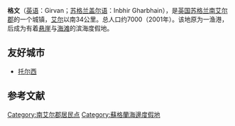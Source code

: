 {{Infobox settlement
| name                    = 格文
| native_name             = Girvan
| settlement_type         = 城镇
| image_skyline           = Harbour in Girvan.JPG
| imagesize               = 
| image_caption           = 格文港附近
| image_flag              = 
| flag_size               = 
| image_shield            = 
| shield_size             = 
| pushpin_map             = Scotland
| pushpin_label_position  = 
| pushpin_map_caption     = 在苏格兰的位置
| latd  =55.23822 |latm  =  |lats  = |latNS  = N 
| longd =4.85614 |longm = |longs = |longEW = W 
| coordinates_type        = region:ES_type:city
| coordinates_display     = inline,title
| subdivision_type        = 国家
| subdivision_name        = 英国
| subdivision_type1       = [[英国行政区划|组成国]]
| subdivision_name1       = [[苏格兰|苏格兰]]
| subdivision_type2       = [[苏格兰行政区划|单一管理区]]
| subdivision_name2       = [[南艾尔郡|南艾尔郡]]
| area_total_km2          =  
| elevation_m             =  
| population_total        = 7000
| population_as_of        = 2001年
| population_density_km2  =  
| website                 = 
| footnotes               = 
}}
'''格文'''（[[英语|英语]]：Girvan；[[苏格兰盖尔语|苏格兰盖尔语]]：Inbhir Gharbhain），是[[英国|英国]][[苏格兰|苏格兰]][[南艾尔郡|南艾尔郡]]的一个城镇，[[艾尔_(苏格兰)|艾尔]]以南34公里。总人口约7000（2001年）。该地原为一渔港，后成为有着[[悬崖|悬崖]]与[[海滩|海滩]]的滨海度假地。

==友好城市==
* {{FRA}} [[托尔西|托尔西]]

==参考文献==
{{reflist}}

[[Category:南艾尔郡居民点|Category:南艾尔郡居民点]]
[[Category:蘇格蘭海邊度假地|Category:蘇格蘭海邊度假地]]